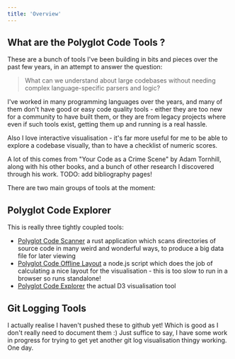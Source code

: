 ```yaml
---
title: 'Overview'
---
```


## What are the Polyglot Code Tools ?

These are a bunch of tools I've been building in bits and pieces over the past few years, in an attempt to answer the question:

> What can we understand about large codebases without needing complex language-specific parsers and logic?

I've worked in many programming languages over the years, and many of them don't have good or easy code quality tools - either they are too new for a community to have built them, or they are from legacy projects where even if such tools exist, getting them up and running is a real hassle.

Also I love interactive visualisation - it's far more useful for me to be able to explore a codebase visually, than to have a checklist of numeric scores.

A lot of this comes from "Your Code as a Crime Scene" by Adam Tornhill, along with his other books, and a bunch of other research I discovered through his work.  TODO: add bibliography pages!

There are two main groups of tools at the moment:

## Polyglot Code Explorer

This is really three tightly coupled tools:

* [Polyglot Code Scanner](/tools/scanner) a rust application which scans directories of source code in many weird and wonderful ways, to produce a big data file for later viewing
* [Polyglot Code Offline Layout](/tools/offline-layout) a node.js script which does the job of calculating a nice layout for the visualisation - this is too slow to run in a browser so runs standalone!
* [Polyglot Code Explorer](/tools/explorer) the actual D3 visualisation tool

## Git Logging Tools

I actually realise I haven't pushed these to github yet! Which is good as I don't really need to document them :) Just suffice to say, I have some work in progress for trying to get yet another git log visualisation thingy working.  One day.


